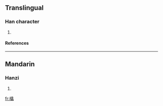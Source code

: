 ==Translingual==
===Han character===
{{Han char|rn=75|rad=木|as=21|sn=25|four=4793<sub>6</sub>|canj=木女人戈 (DVOI)}}
# {{defn|Han|sort=木21}}
====References====
{{Han ref|kx=0564.160|dkj=15970|dj=0953.200|hdz=21326.140|uh=6B1A|ud=27418|bh=F8F4|bd=63732}}

----
==Mandarin==
===Hanzi===
{{cmn-hanzi|pin=[[lǐ]] ([[li3]])|wg=li<sup>3</sup>}}
# {{defn|Mandarin}}

[[fr:欚]]